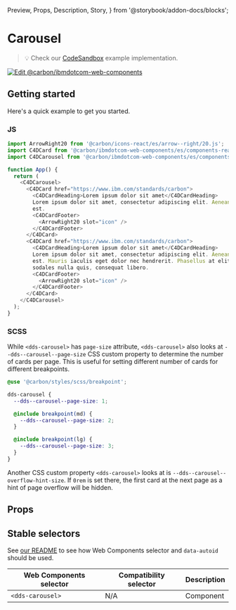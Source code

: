   Preview,
  Props,
  Description,
  Story,
} from '@storybook/addon-docs/blocks';

# Carousel

> 💡 Check our
> [CodeSandbox](https://githubbox.com/carbon-design-system/carbon-for-ibm-dotcom/tree/main/packages/web-components/examples/codesandbox/components-react/carousel)
> example implementation.

[![Edit @carbon/ibmdotcom-web-components](https://codesandbox.io/static/img/play-codesandbox.svg)](https://githubbox.com/carbon-design-system/carbon-for-ibm-dotcom/tree/main/packages/web-components/examples/codesandbox/components-react/carousel)

## Getting started

Here's a quick example to get you started.

### JS

```javascript
import ArrowRight20 from '@carbon/icons-react/es/arrow--right/20.js';
import C4DCard from '@carbon/ibmdotcom-web-components/es/components-react/card/index';
import C4DCarousel from '@carbon/ibmdotcom-web-components/es/components-react/carousel/index';

function App() {
  return (
    <C4DCarousel>
      <C4DCard href="https://www.ibm.com/standards/carbon">
        <C4DCardHeading>Lorem ipsum dolor sit amet</C4DCardHeading>
        Lorem ipsum dolor sit amet, consectetur adipiscing elit. Aenean et ultricies
        est.
        <C4DCardFooter>
          <ArrowRight20 slot="icon" />
        </C4DCardFooter>
      </C4DCard>
      <C4DCard href="https://www.ibm.com/standards/carbon">
        <C4DCardHeading>Lorem ipsum dolor sit amet</C4DCardHeading>
        Lorem ipsum dolor sit amet, consectetur adipiscing elit. Aenean et ultricies
        est. Mauris iaculis eget dolor nec hendrerit. Phasellus at elit sollicitudin,
        sodales nulla quis, consequat libero.
        <C4DCardFooter>
          <ArrowRight20 slot="icon" />
        </C4DCardFooter>
      </C4DCard>
    </C4DCarousel>
  );
}
```

### SCSS

While `<dds-carousel>` has `page-size` attribute, `<dds-carousel>` also looks at
`--dds--carousel--page-size` CSS custom property to determine the number of
cards per page. This is useful for setting different number of cards for
different breakpoints.

```scss
@use '@carbon/styles/scss/breakpoint';

dds-carousel {
  --dds--carousel--page-size: 1;

  @include breakpoint(md) {
    --dds--carousel--page-size: 2;
  }

  @include breakpoint(lg) {
    --dds--carousel--page-size: 3;
  }
}
```

Another CSS custom property `<dds-carousel>` looks at is
`--dds--carousel--overflow-hint-size`. If `0rem` is set there, the first card at
the next page as a hint of page overflow will be hidden.

## Props

<Props of={PropTypesRef} />

## Stable selectors

See
[our README](https://github.com/carbon-design-system/carbon-for-ibm-dotcom/tree/main/packages/web-components#stable-selectors-for-analytics-and-integratione2e-testing-in-web-components)
to see how Web Components selector and `data-autoid` should be used.

| Web Components selector | Compatibility selector | Description |
| ----------------------- | ---------------------- | ----------- |
| `<dds-carousel>`        | N/A                    | Component   |

<Description markdown={contributing} />
